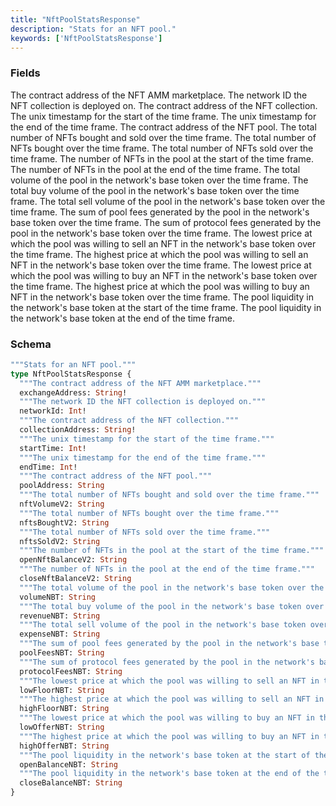 ```yaml
---
title: "NftPoolStatsResponse"
description: "Stats for an NFT pool."
keywords: ['NftPoolStatsResponse']
---
```


### Fields

<ResponseField name="exchangeAddress" type="String!" required>
  The contract address of the NFT AMM marketplace.
</ResponseField>

<ResponseField name="networkId" type="Int!" required>
  The network ID the NFT collection is deployed on.
</ResponseField>

<ResponseField name="collectionAddress" type="String!" required>
  The contract address of the NFT collection.
</ResponseField>

<ResponseField name="startTime" type="Int!" required>
  The unix timestamp for the start of the time frame.
</ResponseField>

<ResponseField name="endTime" type="Int!" required>
  The unix timestamp for the end of the time frame.
</ResponseField>

<ResponseField name="poolAddress" type="String">
  The contract address of the NFT pool.
</ResponseField>

<ResponseField name="nftVolumeV2" type="String">
  The total number of NFTs bought and sold over the time frame.
</ResponseField>

<ResponseField name="nftsBoughtV2" type="String">
  The total number of NFTs bought over the time frame.
</ResponseField>

<ResponseField name="nftsSoldV2" type="String">
  The total number of NFTs sold over the time frame.
</ResponseField>

<ResponseField name="openNftBalanceV2" type="String">
  The number of NFTs in the pool at the start of the time frame.
</ResponseField>

<ResponseField name="closeNftBalanceV2" type="String">
  The number of NFTs in the pool at the end of the time frame.
</ResponseField>

<ResponseField name="volumeNBT" type="String">
  The total volume of the pool in the network's base token over the time frame.
</ResponseField>

<ResponseField name="revenueNBT" type="String">
  The total buy volume of the pool in the network's base token over the time frame.
</ResponseField>

<ResponseField name="expenseNBT" type="String">
  The total sell volume of the pool in the network's base token over the time frame.
</ResponseField>

<ResponseField name="poolFeesNBT" type="String">
  The sum of pool fees generated by the pool in the network's base token over the time frame.
</ResponseField>

<ResponseField name="protocolFeesNBT" type="String">
  The sum of protocol fees generated by the pool in the network's base token over the time frame.
</ResponseField>

<ResponseField name="lowFloorNBT" type="String">
  The lowest price at which the pool was willing to sell an NFT in the network's base token over the time frame.
</ResponseField>

<ResponseField name="highFloorNBT" type="String">
  The highest price at which the pool was willing to sell an NFT in the network's base token over the time frame.
</ResponseField>

<ResponseField name="lowOfferNBT" type="String">
  The lowest price at which the pool was willing to buy an NFT in the network's base token over the time frame.
</ResponseField>

<ResponseField name="highOfferNBT" type="String">
  The highest price at which the pool was willing to buy an NFT in the network's base token over the time frame.
</ResponseField>

<ResponseField name="openBalanceNBT" type="String">
  The pool liquidity in the network's base token at the start of the time frame.
</ResponseField>

<ResponseField name="closeBalanceNBT" type="String">
  The pool liquidity in the network's base token at the end of the time frame.
</ResponseField>

### Schema


```graphql 
"""Stats for an NFT pool."""
type NftPoolStatsResponse {
  """The contract address of the NFT AMM marketplace."""
  exchangeAddress: String!
  """The network ID the NFT collection is deployed on."""
  networkId: Int!
  """The contract address of the NFT collection."""
  collectionAddress: String!
  """The unix timestamp for the start of the time frame."""
  startTime: Int!
  """The unix timestamp for the end of the time frame."""
  endTime: Int!
  """The contract address of the NFT pool."""
  poolAddress: String
  """The total number of NFTs bought and sold over the time frame."""
  nftVolumeV2: String
  """The total number of NFTs bought over the time frame."""
  nftsBoughtV2: String
  """The total number of NFTs sold over the time frame."""
  nftsSoldV2: String
  """The number of NFTs in the pool at the start of the time frame."""
  openNftBalanceV2: String
  """The number of NFTs in the pool at the end of the time frame."""
  closeNftBalanceV2: String
  """The total volume of the pool in the network's base token over the time frame."""
  volumeNBT: String
  """The total buy volume of the pool in the network's base token over the time frame."""
  revenueNBT: String
  """The total sell volume of the pool in the network's base token over the time frame."""
  expenseNBT: String
  """The sum of pool fees generated by the pool in the network's base token over the time frame."""
  poolFeesNBT: String
  """The sum of protocol fees generated by the pool in the network's base token over the time frame."""
  protocolFeesNBT: String
  """The lowest price at which the pool was willing to sell an NFT in the network's base token over the time frame."""
  lowFloorNBT: String
  """The highest price at which the pool was willing to sell an NFT in the network's base token over the time frame."""
  highFloorNBT: String
  """The lowest price at which the pool was willing to buy an NFT in the network's base token over the time frame."""
  lowOfferNBT: String
  """The highest price at which the pool was willing to buy an NFT in the network's base token over the time frame."""
  highOfferNBT: String
  """The pool liquidity in the network's base token at the start of the time frame."""
  openBalanceNBT: String
  """The pool liquidity in the network's base token at the end of the time frame."""
  closeBalanceNBT: String
}
```

